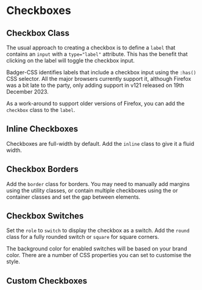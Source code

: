 
# Checkboxes

## Checkbox Class

The usual approach to creating a checkbox is to define a `label` that contains
an `input` with a `type="label"` attribute.  This has the benefit that
clicking on the label will toggle the checkbox input.

Badger-CSS identifies labels that include a checkbox input using the
`:has()` CSS selector. All the major browsers currently support it, although
Firefox was a bit late to the party, only adding support in v121 released on
19th December 2023.

As a work-around to support older versions of Firefox, you can add the
`checkbox` class to the `label`.

<Snippet
  file="checkbox/checkboxes.html"
  caption="Checkboxes"
  output
/>

## Inline Checkboxes

Checkboxes are full-width by default. Add the `inline` class to give it a
fluid width.

<Snippet
  file="checkbox/inline.html"
  caption="Inline Checkboxes"
  output
/>

## Checkbox Borders

Add the `border` class for borders.  You may need to manually add margins
using the <SpacingLink text="margin"/> utility classes, or contain multiple
checkboxes using the <FlexLink/> or <GridLink/> container classes and set the
gap between elements.

<Snippet
  file="checkbox/border.html"
  caption="Border Checkboxes"
  output
/>

## Checkbox Switches

Set the `role` to `switch` to display the checkbox as a switch.  Add the
`round` class for a fully rounded switch or `square` for square corners.

The background color for enabled switches will be based on your brand color.
There are a number of CSS properties you can set to customise the style.

<Snippet
  file="checkbox/switch.html"
  caption="Checkbox Switch"
  output
/>

## Custom Checkboxes

<Snippet
  file="checkbox/custom.html"
  caption="Custom Checkboxes"
  output
/>
